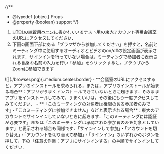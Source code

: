 
{/**
  * @typedef {object} Props
  * @property {boolean} support
  */}

1. [UTOLの練習用ページ](https://utol.ecc.u-tokyo.ac.jp/lms/course?idnumber=20197J919010V02)に書かれているテスト用の東大アカウント専用会議室のURLにアクセスしてください．
2. 下図の画面下部にある「ブラウザから参加してください」を押すと，名前とミーティング中に使用するオーディオとビデオのon/offの設定画面が表示されます．サインインを行っていない場合は，ミーティングで参加者に表示される自身の名前の入力を行い「参加」をクリックすると，ブラウザからZoomに参加できます
 <If cond={props.big}>
     ![](./browser.png){:.medium.center.border}
   </If>
<Help lang="ja" support={props.support}>
  - **会議室のURLにアクセスすると，アプリのインストールを求められる，または，アプリのインストールが始まる場合**：アプリがうまくインストールできていないときに起きます．そのままアプリをインストールしてみて，うまくいけば，その後にもう一度アクセスしてみてください．
  - **「このミーティングの対象者は権限のある参加者のみです」・「このミーティングに参加できません」などと表示される場合**：東大のアカウントでサインインしていないときに起きます．「このミーティングには認証が必要です」または「このミーティングは承認された参加者のみを対象としています」と表示される場合も同様です．「サインインして参加」・「アカウントを切り替え」・「アカウントを切り替えて参加」・「サインイン」のいずれかのボタンを押して，下の「任意の作業：アプリにサインインする」の手順でサインインしてください．

</Help>
